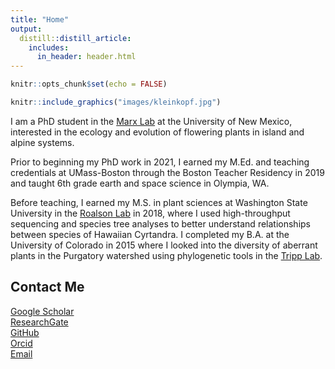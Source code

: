 ```yaml
---
title: "Home"
output:
  distill::distill_article:
    includes:
      in_header: header.html
---
```


```r
knitr::opts_chunk$set(echo = FALSE)
```

:::float-image
```r
knitr::include_graphics("images/kleinkopf.jpg")
```
I am a PhD student in the [Marx Lab](https://hannahmarx.com) at the University of New Mexico, interested in the ecology and evolution of flowering plants in island and alpine systems.

Prior to beginning my PhD work in 2021, I earned my M.Ed. and teaching credentials at UMass-Boston through the Boston Teacher Residency in 2019 and taught 6th grade earth and space science in Olympia, WA.

Before teaching, I earned my M.S. in plant sciences at Washington State University in the [Roalson Lab](https://labs.wsu.edu/roalson/) in 2018, where I used high-throughput sequencing and species tree analyses to better understand relationships between species of Hawaiian Cyrtandra. I completed my B.A. at the University of Colorado in 2015 where I looked into the diversity of aberrant plants in the Purgatory watershed using phylogenetic tools in the [Tripp Lab](https://trippreport.com).
:::

## Contact Me
[Google Scholar](https://scholar.google.com/citations?user=N3MhIAQAAAAJ&hl=en&oi=ao)  
[ResearchGate](https://www.researchgate.net/profile/Joseph-Kleinkopf)  
[GitHub](https://github.com/jkleinkopf)  
[Orcid](https://orcid.org/0000-0002-1949-478X)  
[Email](mailto://jkleinkopf@unm.edu)

